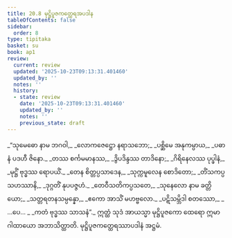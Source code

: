 ```yaml
---
title: 20.8 မုဋ္ဌိပူဇကတ္ထေရအပဒါန
tableOfContents: false
sidebar:
  order: 8
type: tipitaka
basket: su
book: ap1
review:
  current: review
  updated: '2025-10-23T09:13:31.401460'
  updated_by: ''
  notes: ''
  history:
  - state: review
    date: '2025-10-23T09:13:31.401460'
    updated_by: ''
    notes: ''
    previous_state: draft
---
```



<ReviewStatus review={frontmatter.review} showDetails={true} />

<HypothesisAnnotation frontmatter={frontmatter} />

<DynamicBreadcrumb />

<Division number="42" book="ap1" e="ch" v="20" p="224">

<Paragraph number="2721" type="verses" book="ap1">
_“သုမေဓော နာမ ဘဂဝါ,_  
_လောကဇေဋ္ဌော နရာသဘော;_  
_ပစ္ဆိမေ အနုကမ္ပာယ,_  
_ပဓာနံ ပဒဟီ ဇိနော._  

</Paragraph>

</Division>
<Division number="43" book="ap1" e="ch" v="20" p="224">

<Paragraph number="2722" type="verses" book="ap1">
_တဿ စင်္ကမမာနဿ,_  
_ဒွိပဒိန္ဒဿ တာဒိနော;_  
_ဂိရိနေလဿ ပုပ္ဖါနံ,_  
_မုဋ္ဌိံ ဗုဒ္ဓဿ ရောပယိံ._  

</Paragraph>

</Division>
<Division number="44" book="ap1" e="ch" v="20" p="224">

<Paragraph number="2723" type="verses" book="ap1">
_တေန စိတ္တပ္ပသာဒေန,_  
_သုက္ကမူလေန စောဒိတော;_  
_တိံသကပ္ပသဟဿာနိ,_  
_ဒုဂ္ဂတိံ နုပပဇ္ဇဟံ._  

</Paragraph>

</Division>
<Division number="45" book="ap1" e="ch" v="20" p="224">

<Paragraph number="2724" type="verses" book="ap1">
_တေဝီသတိကပ္ပသတေ,_  
_သုနေလော နာမ ခတ္တိယော;_  
_သတ္တရတနသမ္ပန္နော,_  
_ဧကော အာသိံ မဟဗ္ဗလော._  

</Paragraph>

</Division>
<Division number="46" book="ap1" e="ch" v="20" p="224">

<Paragraph number="2725" type="verses" book="ap1">
_ပဋိသမ္ဘိဒါ စတဿော,_  
_ …ပေ… _  
_ကတံ ဗုဒ္ဓဿ သာသနံ”._  

</Paragraph>

<Paragraph number="2726" book="ap1">
ဣတ္ထံ သုဒံ အာယသ္မာ မုဋ္ဌိပူဇကော ထေရော ဣမာ ဂါထာယော အဘာသိတ္ထာတိ.

</Paragraph>
</Division>

<Paragraph number="2727" type="center" book="ap1">
မုဋ္ဌိပူဇကတ္ထေရဿာပဒါနံ အဋ္ဌမံ.
</Paragraph>
